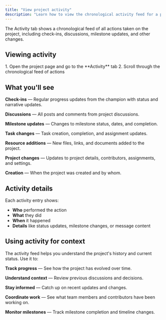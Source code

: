 ```yaml
---
title: "View project activity"
description: "Learn how to view the chronological activity feed for a project."
---
```



<ImageEnhancer />

The Activity tab shows a chronological feed of all actions taken on the project, including check-ins, discussions, milestone updates, and other changes.

## Viewing activity

<Steps>
1. Open the project page and go to the **Activity** tab
2. Scroll through the chronological feed of actions
</Steps>

## What you'll see

**Check-ins** — Regular progress updates from the champion with status and narrative updates.

**Discussions** — All posts and comments from project discussions.

**Milestone updates** — Changes to milestone status, dates, and completion.

**Task changes** — Task creation, completion, and assignment updates.

**Resource additions** — New files, links, and documents added to the project.

**Project changes** — Updates to project details, contributors, assignments, and settings.

**Creation** — When the project was created and by whom.

## Activity details

Each activity entry shows:

- **Who** performed the action
- **What** they did
- **When** it happened
- **Details** like status updates, milestone changes, or message content

## Using activity for context

The activity feed helps you understand the project's history and current status. Use it to:

**Track progress** — See how the project has evolved over time.

**Understand context** — Review previous discussions and decisions.

**Stay informed** — Catch up on recent updates and changes.

**Coordinate work** — See what team members and contributors have been working on.

**Monitor milestones** — Track milestone completion and timeline changes.